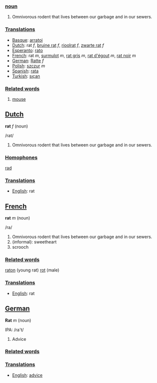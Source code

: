 ===[[noun]]===

#Omnivorous rodent that lives between our garbage and in our sewers.

===[[Translation]]s===
*[[Basque]]: [[arratoi]]
*[[Dutch]]: rat ''f'', [[bruine rat]] ''f'', [[rioolrat]] ''f'', [[zwarte rat]] ''f''
*[[Esperanto]]: [[rato]]
*[[French]]: rat ''m'', [[surmulot]] ''m'', [[rat gris]] ''m'', [[rat d'égout]] ''m'', [[rat noir]] ''m''
*[[German]]: [[Ratte]] ''f''
*[[Polish]]: [[szczur]] ''m''
*[[Spanish]]: [[rata]]
*[[Turkish]]: [[sıçan]]

===[[Related word]]s===

#[[mouse]]

==[[Dutch]]==

'''rat''' ''f'' (noun)

/rat/

#Omnivorous rodent that lives between our garbage and in our sewers.

===[[Homophone]]s===

[[rad]]

===[[Translation]]s===
*[[English]]: rat

==[[French]]==

'''rat''' ''m'' (noun)

/ra/

#Omnivorous rodent that lives between our garbage and in our sewers.
#(informal): sweetheart
#scrooch

===[[Related word]]s===

[[raton]] (young rat)
[[rot]] (male)

===[[Translation]]s===
*[[English]]: rat

==[[German]]==

'''Rat''' ''m'' (noun)

IPA: /ra't/

# Advice

===[[Related word]]s===

===[[Translation]]s===
*[[English]]: [[advice]]